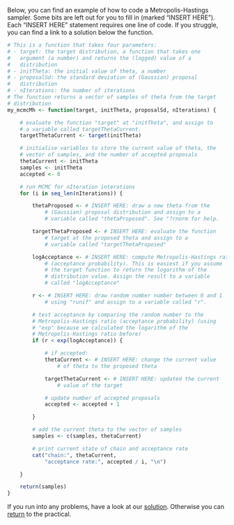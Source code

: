 Below, you can find an example of how to code a Metropolis-Hastings sampler. Some bits are left out for you to fill in (marked "INSERT HERE"). Each "INSERT HERE" statement requires one line of code. If you struggle, you can find a link to a solution below the function.

```r
# This is a function that takes four parameters:
# - target: the target distribution, a function that takes one
#   argument (a number) and returns the (logged) value of a
#   distribution
# - initTheta: the initial value of theta, a number
# - proposalSd: the standard deviation of (Gaussian) proposal
#   distribution
# - nIterations: the number of iterations
# The function returns a vector of samples of theta from the target
# distribution
my_mcmcMh <- function(target, initTheta, proposalSd, nIterations) {

    # evaluate the function "target" at "initTheta", and assign to
    # a variable called targetThetaCurrent.
    targetThetaCurrent <- target(initTheta)

    # initialise variables to store the current value of theta, the
    # vector of samples, and the number of accepted proposals
    thetaCurrent <- initTheta
    samples <- initTheta
    accepted <- 0

    # run MCMC for nIteration interations
    for (i in seq_len(nIterations)) {

        thetaProposed <- # INSERT HERE: draw a new theta from the
            # (Gaussian) proposal distribution and assign to a
            # variable called "thetaProposed". See "?rnorm for help.

        targetThetaProposed <- # INSERT HERE: evaluate the function
            # target at the proposed theta and assign to a
            # variable called "targetThetaProposed"

        logAcceptance <- # INSERT HERE: compute Metropolis-Hastings ratio
            # (acceptance probability). This is easiest if you assume
            # the target function to return the logarithm of the
            # distribution value. Assign the result to a variable
            # called "logAcceptance"

        r <- # INSERT HERE: draw random number number between 0 and 1
            # using "runif" and assign to a variable called "r".

        # test acceptance by comparing the random number to the
        # Metropolis-Hastings ratio (acceptance probability) (using
        # "exp" because we calculated the logarithm of the
        # Metropolis-Hastings ratio before)
        if (r < exp(logAcceptance)) {

            # if accepted:
            thetaCurrent <- # INSERT HERE: change the current value
                # of theta to the proposed theta

            targetThetaCurrent <- # INSERT HERE: updated the current
                # value of the target

            # update number of accepted proposals
            accepted <- accepted + 1

        }

        # add the current theta to the vector of samples
        samples <- c(samples, thetaCurrent)

        # print current state of chain and acceptance rate
        cat("chain:", thetaCurrent,
            "acceptance rate:", accepted / i, "\n")

    }

    return(samples)
}
```

If you run into any problems, have a look at our [solution](mcmc_example_solution.html). Otherwise you can [return](mcmc.html#the-metropolis-hastings-sampler) to the practical.
